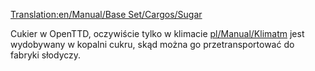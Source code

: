 [[Translation:en/Manual/Base Set/Cargos/Sugar]]

{{pl/Manual/Base Set/Cargos/Ładunek| name=Cukier
| image=en/Manual/Base Set/SugarMine.png
| produced=[[pl/Manual/Base Set/Industries/Kopalnia cukru|Kopalnia cukru]]
| accepted=[[pl/Manual/Base Set/Industries/Zakład cukierniczy|Zakład cukierniczy]]
}}

Cukier w OpenTTD, oczywiście tylko w klimacie [[pl/Manual/Klimat]]m jest wydobywany w kopalni cukru, skąd można go przetransportować do fabryki słodyczy.

{{pl/Manual/Navbox Ładunek}}